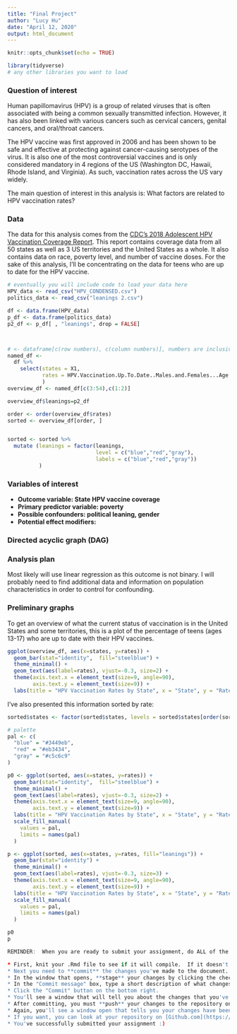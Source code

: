 ```yaml
---
title: "Final Project"
author: "Lucy Hu"
date: "April 12, 2020"
output: html_document
---
```


```r
knitr::opts_chunk$set(echo = TRUE)
```

```r
library(tidyverse)
# any other libraries you want to load
```

### Question of interest

Human papillomavirus (HPV) is a group of related viruses that is often associated with being a common sexually transmitted infection. However, it has also been linked with various cancers such as cervical cancers, genital cancers, and oral/throat cancers. 

The HPV vaccine was first approved in 2006 and has been shown to be safe and effective at protecting against cancer-causing serotypes of the virus. It is also one of the most controversial vaccines and is only considered mandatory in 4 regions of the US (Washington DC, Hawaii, Rhode Island, and Virginia). As such, vaccination rates across the US vary widely. 

The main question of interest in this analysis is: What factors are related to HPV vaccination rates?

### Data
The data for this analysis comes from the [CDC's 2018 Adolescent HPV Vaccination Coverage Report](https://www.cdc.gov/vaccines/imz-managers/coverage/teenvaxview/data-reports/hpv/reports/2018.html). This report contains coverage data from all 50 states as well as 3 US territories and the United States as a whole. It also contains data on race, poverty level, and number of vaccine doses. For the sake of this analysis, I'll be concentrating on the data for teens who are up to date for the HPV vaccine. 


<!-- Briefly describe the data you plan to use to answer the question of interest.  Provide links to any publically available datasets. You can directly link to websites where your data is by including links in the following way: Here in the link to the [Johns Hopkins University homepage](https://www.jhu.edu/). -->

```r
# eventually you will include code to load your data here
HPV_data <- read_csv("HPV_CONDENSED.csv")
politics_data <- read_csv("leanings 2.csv")

df <- data.frame(HPV_data)
p_df <- data.frame(politics_data)
p2_df <- p_df[ , "leanings", drop = FALSE]



# <- dataframe[c(row numbers), c(column numbers)], numbers are inclusive
named_df <- 
  df %>% 
    select(states = X1,
           rates = HPV.Vaccination.Up.To.Date..Males.and.Females...Age
           )
overview_df <- named_df[c(3:54),c(1:2)]

overview_df$leanings=p2_df

order <- order(overview_df$rates)
sorted <- overview_df[order, ]


sorted <- sorted %>%
  mutate (leanings = factor(leanings,
                            level = c("blue","red","gray"),
                            labels = c("blue","red","gray"))
          )

```

### Variables of interest

* **Outcome variable: State HPV vaccine coverage**
* **Primary predictor variable: poverty**
* **Possible confounders: political leaning, gender**
* **Potential effect modifiers:**

### Directed acyclic graph (DAG)


### Analysis plan
Most likely will use linear regression as this outcome is not binary. I will probably need to find additional data and information on population characteristics in order to control for  confounding. 

<!-- What type of basic analysis could you use to address your question of interest?  Linear regression because your outcome is continuous?  Logistic regression because your outcome is binary?  How will you control for confounding in your analysis?  This section may change and be updated later as you continue with your analysis. -->

### Preliminary graphs 
To get an overview of what the current status of vaccination is in the United States and some territories, this is a plot of the percentage of teens (ages 13-17) who are up to date with their HPV vaccines. 
```r
ggplot(overview_df, aes(x=states, y=rates)) +
  geom_bar(stat="identity",  fill="steelblue") +
  theme_minimal() + 
  geom_text(aes(label=rates), vjust=-0.3, size=2) + 
  theme(axis.text.x = element_text(size=9, angle=90),
        axis.text.y = element_text(size=9)) +
  labs(title = "HPV Vaccination Rates by State", x = "State", y = "Rate") 
```

I've also presented this information sorted by rate:
```r
sorted$states <- factor(sorted$states, levels = sorted$states[order(sorted$rates)])

# palette
pal <- c(
  "blue" = "#3449eb",
  "red" = "#eb3434",
  "gray" = "#c5c6c9"
)

p0 <- ggplot(sorted, aes(x=states, y=rates)) +
  geom_bar(stat="identity",  fill="steelblue") +
  theme_minimal() + 
  geom_text(aes(label=rates), vjust=-0.3, size=2) + 
  theme(axis.text.x = element_text(size=9, angle=90),
        axis.text.y = element_text(size=9)) +
  labs(title = "HPV Vaccination Rates by State", x = "State", y = "Rate") + 
  scale_fill_manual(
    values = pal,
    limits = names(pal)
  )

p <- ggplot(sorted, aes(x=states, y=rates, fill="leanings")) +
  geom_bar(stat="identity") +
  theme_minimal() + 
  geom_text(aes(label=rates), vjust=-0.3, size=3) + 
  theme(axis.text.x = element_text(size=9, angle=90),
        axis.text.y = element_text(size=9)) +
  labs(title = "HPV Vaccination Rates by State", x = "State", y = "Rate") + 
  scale_fill_manual(
    values = pal,
    limits = names(pal)
  )

p0
p
```


```r
REMINDER:  When you are ready to submit your assignment, do ALL of the following:

* First, knit your .Rmd file to see if it will compile.  If it doesn't knit, you can still follow the steps below to submit your assignment, but please try to resolve the knitting issues before you submit.  You can reach out to us at phbiostats@jhu.edu for help!
* Next you need to **commit** the changes you've made to the document.  Click the colorful Git button at the top of the RStudio window and select "Commit" from the menu.
* In the window that opens, **stage** your changes by clicking the check boxes next to the Rmd file.
* In the "Commit message" box, type a short description of what changes you've made, something like: `Completed assignment`
* Click the "Commit" button on the bottom right.
* You'll see a window that will tell you about the changes that you've made.  Click "Close" to close the window.  You've successfully committed! You can close this commit window now.
* After committing, you must **push** your changes to the repository on Github.  Do this by clicking the colorful Git button again and select "Push Branch".  
* Again, you'll see a window open that tells you your changes have been pushed!
* If you want, you can look at your repository on [Github.com](https://github.com/) and should be able to see your changes there!  
* You've successfully submitted your assignment :)
```

